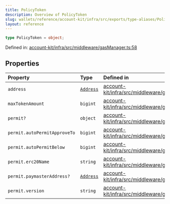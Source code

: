 ```yaml
---
title: PolicyToken
description: Overview of PolicyToken
slug: wallets/reference/account-kit/infra/src/exports/type-aliases/PolicyToken
layout: reference
---
```


```ts
type PolicyToken = object;
```

Defined in: [account-kit/infra/src/middleware/gasManager.ts:58](https://github.com/alchemyplatform/aa-sdk/blob/49e74eee8606f480b200b4612d00d950da8a8742/account-kit/infra/src/middleware/gasManager.ts#L58)

## Properties

| Property                                   | Type                                                                 | Defined in                                                                                                                                                                                      |
| :----------------------------------------- | :------------------------------------------------------------------- | :---------------------------------------------------------------------------------------------------------------------------------------------------------------------------------------------- |
| <a id="address" /> `address`               | [`Address`](../../../../../aa-sdk/core/src/type-aliases/Address.mdx) | [account-kit/infra/src/middleware/gasManager.ts:59](https://github.com/alchemyplatform/aa-sdk/blob/49e74eee8606f480b200b4612d00d950da8a8742/account-kit/infra/src/middleware/gasManager.ts#L59) |
| <a id="maxtokenamount" /> `maxTokenAmount` | `bigint`                                                             | [account-kit/infra/src/middleware/gasManager.ts:60](https://github.com/alchemyplatform/aa-sdk/blob/49e74eee8606f480b200b4612d00d950da8a8742/account-kit/infra/src/middleware/gasManager.ts#L60) |
| <a id="permit" /> `permit?`                | `object`                                                             | [account-kit/infra/src/middleware/gasManager.ts:61](https://github.com/alchemyplatform/aa-sdk/blob/49e74eee8606f480b200b4612d00d950da8a8742/account-kit/infra/src/middleware/gasManager.ts#L61) |
| `permit.autoPermitApproveTo`               | `bigint`                                                             | [account-kit/infra/src/middleware/gasManager.ts:63](https://github.com/alchemyplatform/aa-sdk/blob/49e74eee8606f480b200b4612d00d950da8a8742/account-kit/infra/src/middleware/gasManager.ts#L63) |
| `permit.autoPermitBelow`                   | `bigint`                                                             | [account-kit/infra/src/middleware/gasManager.ts:64](https://github.com/alchemyplatform/aa-sdk/blob/49e74eee8606f480b200b4612d00d950da8a8742/account-kit/infra/src/middleware/gasManager.ts#L64) |
| `permit.erc20Name`                         | `string`                                                             | [account-kit/infra/src/middleware/gasManager.ts:65](https://github.com/alchemyplatform/aa-sdk/blob/49e74eee8606f480b200b4612d00d950da8a8742/account-kit/infra/src/middleware/gasManager.ts#L65) |
| `permit.paymasterAddress?`                 | [`Address`](../../../../../aa-sdk/core/src/type-aliases/Address.mdx) | [account-kit/infra/src/middleware/gasManager.ts:62](https://github.com/alchemyplatform/aa-sdk/blob/49e74eee8606f480b200b4612d00d950da8a8742/account-kit/infra/src/middleware/gasManager.ts#L62) |
| `permit.version`                           | `string`                                                             | [account-kit/infra/src/middleware/gasManager.ts:66](https://github.com/alchemyplatform/aa-sdk/blob/49e74eee8606f480b200b4612d00d950da8a8742/account-kit/infra/src/middleware/gasManager.ts#L66) |
